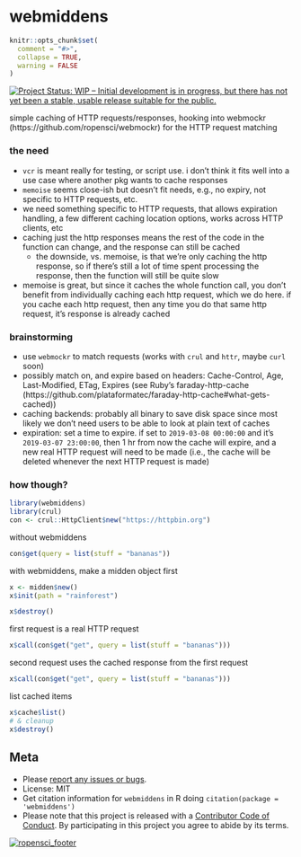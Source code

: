 webmiddens
==========

```r
knitr::opts_chunk$set(
  comment = "#>",
  collapse = TRUE,
  warning = FALSE
)
```


[![Project Status: WIP – Initial development is in progress, but there has not yet been a stable, usable release suitable for the public.](https://www.repostatus.org/badges/latest/wip.svg)](https://www.repostatus.org/#wip)

simple caching of HTTP requests/responses, hooking into webmockr (https://github.com/ropensci/webmockr)
for the HTTP request matching

### the need

- `vcr` is meant really for testing, or script use. i don't think it fits
well into a use case where another pkg wants to cache responses
- `memoise` seems close-ish but doesn't fit needs, e.g., no expiry, not specific
to HTTP requests, etc.
- we need something specific to HTTP requests, that allows expiration handling, a few different caching location options, works across HTTP clients, etc
- caching just the http responses means the rest of the code in the function can change, and the response can still be cached
    - the downside, vs. memoise, is that we're only caching the http response, so if there's still a lot of time spent processing the response, then the function will still be quite slow
- memoise is great, but since it caches the whole function call, you don't benefit from individually caching each http request, which we do here. if you cache each http request, then any time you do that same http request, it's response is already cached

### brainstorming

- use `webmockr` to match requests (works with `crul` and `httr`, maybe `curl` soon)
- possibly match on, and expire based on headers: Cache-Control, Age, Last-Modified,
ETag, Expires (see Ruby's faraday-http-cache (https://github.com/plataformatec/faraday-http-cache#what-gets-cached))
- caching backends: probably all binary to save disk space since most likely
we don't need users to be able to look at plain text of caches
- expiration: set a time to expire. if set to `2019-03-08 00:00:00` and it's
`2019-03-07 23:00:00`, then 1 hr from now the cache will expire, and a new real HTTP
request will need to be made (i.e., the cache will be deleted whenever the next
HTTP request is made)

### how though?

```r
library(webmiddens)
library(crul)
con <- crul::HttpClient$new("https://httpbin.org")
```

without webmiddens

```r
con$get(query = list(stuff = "bananas"))
```

with webmiddens, make a midden object first

```r
x <- midden$new()
x$init(path = "rainforest")
```

```r
x$destroy()
```

first request is a real HTTP request

```r
x$call(con$get("get", query = list(stuff = "bananas")))
```

second request uses the cached response from the first request

```r
x$call(con$get("get", query = list(stuff = "bananas")))
```

list cached items

```r
x$cache$list()
# & cleanup
x$destroy()
```

## Meta

* Please [report any issues or bugs](https://github.com/ropensci/webmiddens/issues).
* License: MIT
* Get citation information for `webmiddens` in R doing `citation(package = 'webmiddens')`
* Please note that this project is released with a [Contributor Code of Conduct][coc].
By participating in this project you agree to abide by its terms.

[![ropensci_footer](https://ropensci.org/public_images/github_footer.png)](https://ropensci.org)

[coc]: https://github.com/ropenscilabs/webmiddens/blob/master/CODE_OF_CONDUCT.md
